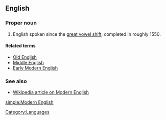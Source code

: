 ==English==

===Proper noun===
{{infl|en|proper noun|head=[[modern|Modern]] [[English]]}}

# English spoken since the [[great vowel shift]], completed in roughly 1550.

====Related terms====
* [[Old English]]
* [[Middle English]]
* [[Early Modern English]]

===See also===
* [[w:Modern English|Wikipedia article on Modern English]]

[[Category:Languages]]

[[simple:Modern English]]